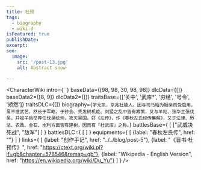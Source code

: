 ```yaml
---
title: 杜预
tags:
  - biography
  - wiki-d
isFeatured: true
publishDate: 
excerpt: 
seo:
  image:
    src: '/post-13.jpg'
    alt: Abstract snow

---
```



<CharacterWiki
  intro={``}
  baseData={[98, 98, 30, 98, 98]}
  dlcData={[]}
  baseData2={[8, 9]}
  dlcData2={[]}
  traitsBase={['关中', '武库*', '穷经', '号令', '矫然']}
  traitsDLC={[]}
  biography={`字元凯，京兆杜陵人。因与司马昭为姻亲而受启用，虽不擅武艺，然长于军略，于钟会、秃发树机能、刘猛之乱中皆有筹策，又与羊祜、张华主张伐吴，并被羊祜举荐任伐吴统帅，攻灭吴国。好《左传》，作《春秋左氏经传集解》，又于法律、历法、农政、金石、水利方面皆有建树，因而有「杜武库」之称。`}
  battlesBase={
    [
      ["武威决死战", "敌军"]
    ]
  }
  battlesDLC={
    [
    ]
  }
  equipments={
    [
      {label: "春秋左氏传", href: ""}
    ]
  }
  links={
    [
      {label: "创作手记", href: "../../blog/post-5"},
      {label: "《晋书·杜预传》", href: "https://ctext.org/wiki.pl?if=gb&chapter=578546&remap=gb"},
      {label: "Wikipedia - English Version", href: "https://en.wikipedia.org/wiki/Du_Yu"}
    ]
  }
/>